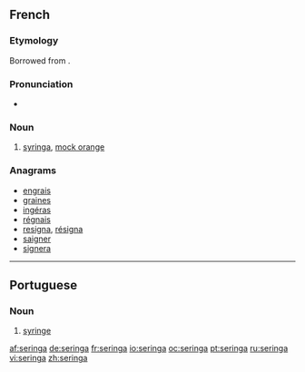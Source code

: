 ==French==

===Etymology===
Borrowed from {{etyl|la|fr}} {{term|syringa}}.

===Pronunciation===
* {{IPA|/s(ə)ʁɛ̃ɡa/|lang=fr}}

===Noun===
{{fr-noun|m}}

# {{plants|lang=fr}} [[syringa]], [[mock orange]]

===Anagrams===
* [[engrais#French|engrais]]
* [[graines#French|graines]]
* [[ingéras#French|ingéras]]
* [[régnais#French|régnais]]
* [[resigna#French|resigna]], [[résigna#French|résigna]]
* [[saigner#French|saigner]]
* [[signera#French|signera]]

----

==Portuguese==

===Noun===
{{pt-noun-f}}

# [[syringe]]

[[af:seringa]]
[[de:seringa]]
[[fr:seringa]]
[[io:seringa]]
[[oc:seringa]]
[[pt:seringa]]
[[ru:seringa]]
[[vi:seringa]]
[[zh:seringa]]